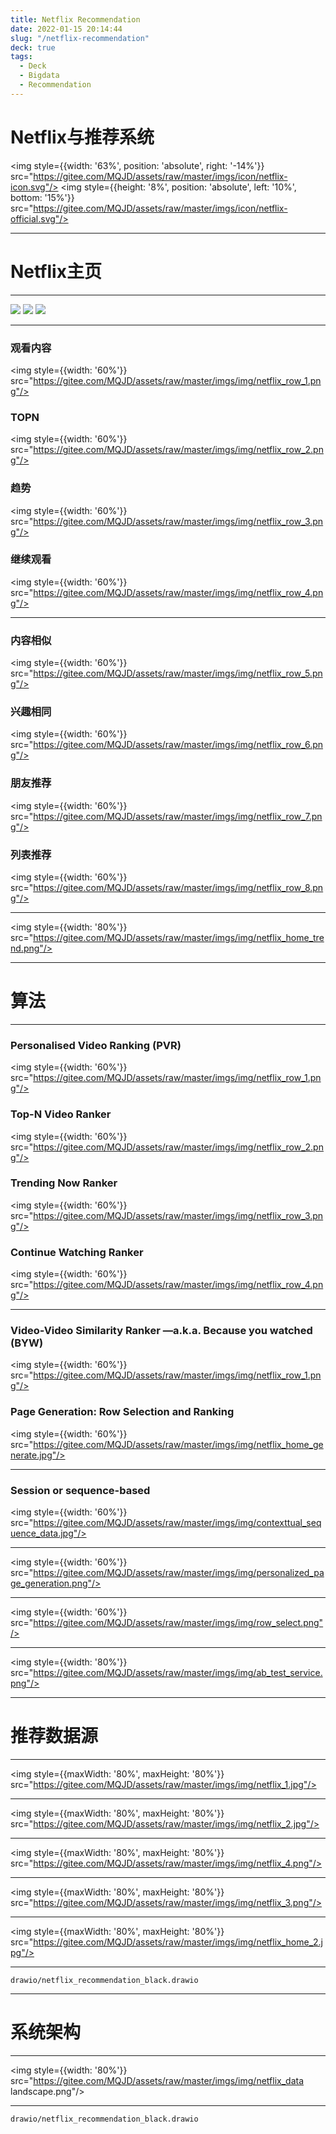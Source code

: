 ```yaml
---
title: Netflix Recommendation
date: 2022-01-15 20:14:44
slug: "/netflix-recommendation"
deck: true
tags:
  - Deck
  - Bigdata
  - Recommendation
---
```




<h1 style={{position: 'absolute', left: '10%', top: '10%'}} >Netflix与推荐系统</h1>

<img style={{width: '63%', position: 'absolute', right: '-14%'}} src="https://gitee.com/MQJD/assets/raw/master/imgs/icon/netflix-icon.svg"/>
<img style={{height: '8%', position: 'absolute', left: '10%', bottom: '15%'}} src="https://gitee.com/MQJD/assets/raw/master/imgs/icon/netflix-official.svg"/>

---

# Netflix主页

---

<Split>
<img style={{width: '85%'}} src="https://gitee.com/MQJD/assets/raw/master/imgs/img/netflix_home_1.png"/>
<img src="https://gitee.com/MQJD/assets/raw/master/imgs/img/netflix_home_2.jpg"/>
<img src="https://gitee.com/MQJD/assets/raw/master/imgs/img/netflix_home_3.jpg"/>
</Split>

---

### 观看内容

<img style={{width: '60%'}} src="https://gitee.com/MQJD/assets/raw/master/imgs/img/netflix_row_1.png"/>

### TOPN

<img style={{width: '60%'}} src="https://gitee.com/MQJD/assets/raw/master/imgs/img/netflix_row_2.png"/>

### 趋势

<img style={{width: '60%'}} src="https://gitee.com/MQJD/assets/raw/master/imgs/img/netflix_row_3.png"/>

### 继续观看

<img style={{width: '60%'}} src="https://gitee.com/MQJD/assets/raw/master/imgs/img/netflix_row_4.png"/>

---

### 内容相似

<img style={{width: '60%'}} src="https://gitee.com/MQJD/assets/raw/master/imgs/img/netflix_row_5.png"/>

### 兴趣相同

<img style={{width: '60%'}} src="https://gitee.com/MQJD/assets/raw/master/imgs/img/netflix_row_6.png"/>

### 朋友推荐

<img style={{width: '60%'}} src="https://gitee.com/MQJD/assets/raw/master/imgs/img/netflix_row_7.png"/>

### 列表推荐

<img style={{width: '60%'}} src="https://gitee.com/MQJD/assets/raw/master/imgs/img/netflix_row_8.png"/>

---

<img style={{width: '80%'}} src="https://gitee.com/MQJD/assets/raw/master/imgs/img/netflix_home_trend.png"/>

---

# 算法

---

### Personalised Video Ranking (PVR)

<img style={{width: '60%'}} src="https://gitee.com/MQJD/assets/raw/master/imgs/img/netflix_row_1.png"/>

### Top-N Video Ranker

<img style={{width: '60%'}} src="https://gitee.com/MQJD/assets/raw/master/imgs/img/netflix_row_2.png"/>

### Trending Now Ranker

<img style={{width: '60%'}} src="https://gitee.com/MQJD/assets/raw/master/imgs/img/netflix_row_3.png"/>

### Continue Watching Ranker

<img style={{width: '60%'}} src="https://gitee.com/MQJD/assets/raw/master/imgs/img/netflix_row_4.png"/>

---

### Video-Video Similarity Ranker —a.k.a. Because you watched (BYW)

<img style={{width: '60%'}} src="https://gitee.com/MQJD/assets/raw/master/imgs/img/netflix_row_1.png"/>

### Page Generation: Row Selection and Ranking

<img style={{width: '60%'}} src="https://gitee.com/MQJD/assets/raw/master/imgs/img/netflix_home_generate.jpg"/>

---

### Session or sequence-based

<img style={{width: '60%'}} src="https://gitee.com/MQJD/assets/raw/master/imgs/img/contexttual_sequence_data.jpg"/>

---

<img style={{width: '60%'}} src="https://gitee.com/MQJD/assets/raw/master/imgs/img/personalized_page_generation.png"/>

---

<img style={{width: '60%'}} src="https://gitee.com/MQJD/assets/raw/master/imgs/img/row_select.png"/>

---

<img style={{width: '80%'}} src="https://gitee.com/MQJD/assets/raw/master/imgs/img/ab_test_service.png"/>

---

# 推荐数据源

---


<img style={{maxWidth: '80%', maxHeight: '80%'}} src="https://gitee.com/MQJD/assets/raw/master/imgs/img/netflix_1.jpg"/>

---

<img style={{maxWidth: '80%', maxHeight: '80%'}} src="https://gitee.com/MQJD/assets/raw/master/imgs/img/netflix_2.jpg"/>

---

<img style={{maxWidth: '80%', maxHeight: '80%'}} src="https://gitee.com/MQJD/assets/raw/master/imgs/img/netflix_4.png"/>

---

<img style={{maxWidth: '80%', maxHeight: '80%'}} src="https://gitee.com/MQJD/assets/raw/master/imgs/img/netflix_3.png"/>

---

<img style={{maxWidth: '80%', maxHeight: '80%'}} src="https://gitee.com/MQJD/assets/raw/master/imgs/img/netflix_home_2.jpg"/>

---

``` drawio:page=1
drawio/netflix_recommendation_black.drawio
```

---

# 系统架构

---

<img style={{width: '80%'}} src="https://gitee.com/MQJD/assets/raw/master/imgs/img/netflix_data landscape.png"/>

---

``` drawio
drawio/netflix_recommendation_black.drawio
```
